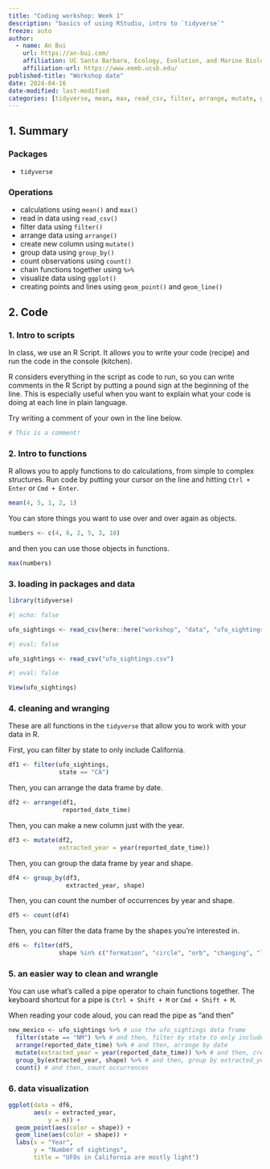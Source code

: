 ```yaml
---
title: "Coding workshop: Week 1"
description: "basics of using RStudio, intro to `tidyverse`"
freeze: auto
author:
  - name: An Bui
    url: https://an-bui.com/
    affiliation: UC Santa Barbara, Ecology, Evolution, and Marine Biology
    affiliation-url: https://www.eemb.ucsb.edu/
published-title: "Workshop date"
date: 2024-04-16
date-modified: last-modified
categories: [tidyverse, mean, max, read_csv, filter, arrange, mutate, group_by, pipe (%>%) operator, ggplot, geom_point, geom_line, ufos]
---
```


## 1. Summary

### Packages
- `tidyverse`

### Operations
- calculations using `mean()` and `max()`  
- read in data using `read_csv()`  
- filter data using `filter()`  
- arrange data using `arrange()`  
- create new column using `mutate()`  
- group data using `group_by()`  
- count observations using `count()`  
- chain functions together using ` %>% `  
- visualize data using `ggplot()`  
- creating points and lines using `geom_point()` and `geom_line()`

## 2. Code

### 1. Intro to scripts

In class, we use an R Script. It allows you to write your code (recipe) and run the code in the console (kitchen).

R considers everything in the script as code to run, so you can write comments in the R Script by putting a pound sign at the beginning of the line. This is especially useful when you want to explain what your code is doing at each line in plain language.

Try writing a comment of your own in the line below.

```r
# This is a comment!
```

### 2. Intro to functions

R allows you to apply functions to do calculations, from simple to complex structures.
Run code by putting your cursor on the line and hitting `Ctrl + Enter` or `Cmd + Enter`.

```r
mean(4, 5, 1, 2, 1)
```

You can store things you want to use over and over again as objects.

```r
numbers <- c(4, 6, 2, 5, 3, 10)
```

and then you can use those objects in functions.

```r
max(numbers)
```

### 3. loading in packages and data

```r
library(tidyverse)
```

```r
#| echo: false

ufo_sightings <- read_csv(here::here("workshop", "data", "ufo_sightings.csv"))
```

```r
#| eval: false

ufo_sightings <- read_csv("ufo_sightings.csv")
```

```r
#| eval: false

View(ufo_sightings)
```

### 4. cleaning and wranging

These are all functions in the `tidyverse` that allow you to work with your data in R. 

First, you can filter by state to only include California.

```r
df1 <- filter(ufo_sightings, 
              state == "CA") 
```

Then, you can arrange the data frame by date.

```r
df2 <- arrange(df1,
               reported_date_time)
```

Then, you can make a new column just with the year.

```r
df3 <- mutate(df2,
              extracted_year = year(reported_date_time)) 
```

Then, you can group the data frame by year and shape.

```r
df4 <- group_by(df3, 
                extracted_year, shape)
```

Then, you can count the number of occurrences by year and shape.

```r
df5 <- count(df4) 
```

Then, you can filter the data frame by the shapes you're interested in.

```r
df6 <- filter(df5, 
              shape %in% c("formation", "circle", "orb", "changing", "light"))
```


### 5. an easier way to clean and wrangle 

You can use what's called a pipe operator to chain functions together. The keyboard shortcut for a pipe is `Ctrl + Shift + M` or `Cmd + Shift + M`.  

When reading your code aloud, you can read the pipe as "and then"  

```r
new_mexico <- ufo_sightings %>% # use the ufo_sightings data frame
  filter(state == "NM") %>% # and then, filter by state to only include New Mexico
  arrange(reported_date_time) %>% # and then, arrange by date
  mutate(extracted_year = year(reported_date_time)) %>% # and then, create a new column for the year
  group_by(extracted_year, shape) %>% # and then, group by extracted_year and shape
  count() # and then, count occurrences
```
 
### 6. data visualization 

```r
ggplot(data = df6, 
       aes(x = extracted_year, 
           y = n)) +
  geom_point(aes(color = shape)) +
  geom_line(aes(color = shape)) +
  labs(x = "Year",
       y = "Number of sightings",
       title = "UFOs in California are mostly light")
```













